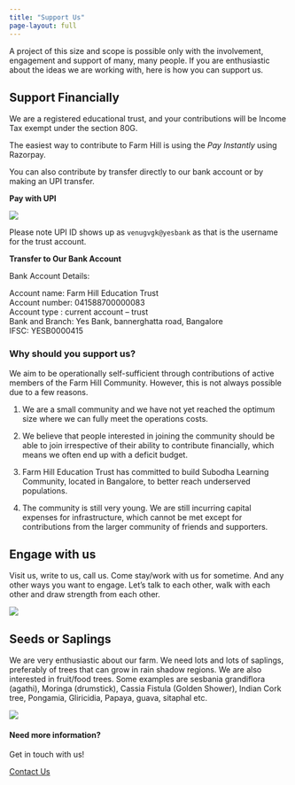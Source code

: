 ```yaml
---
title: "Support Us"
page-layout: full
---
```


A project of this size and scope is possible only with the involvement, engagement and support of many, many people. If you are enthusiastic about the ideas we are working with, here is how you can support us.

## Support Financially

We are a registered educational trust, and your contributions will be Income Tax exempt under the section 80G.

The easiest way to contribute to Farm Hill is using the _Pay Instantly_ using Razorpay.

```{=html}
<form>
    <script
        src="https://checkout.razorpay.com/v1/payment-button.js"
        data-payment_button_id="pl_Ilw14DMUCtkctW"
        async> </script>
</form>
```

You can also contribute by transfer directly to our bank account or by making an UPI transfer.

::: {.grid}

::: {.g-col-12 .g-col-md-6}

**Pay with UPI**

![](qrcode.jpg){.qrcode}

Please note UPI ID shows up as `venugvgk@yesbank` as that is the username for the trust account.

:::

::: {.g-col-12 .g-col-md-6}

**Transfer to Our Bank Account**

Bank Account Details:

Account name: Farm Hill Education Trust<br>
Account number: 041588700000083<br>
Account type : current account – trust<br>
Bank and Branch: Yes Bank, bannerghatta road, Bangalore<br>
IFSC: YESB0000415
:::

:::

### Why should you support us?

We aim to be operationally self-sufficient through contributions of active members of the Farm Hill Community. However, this is not always possible due to a few reasons.

1. We are a small community and we have not yet reached the optimum size where we can fully meet the operations costs.

2. We believe that people interested in joining the community should be able to join irrespective of their ability to contribute financially, which means we often end up with a deficit budget.

3. Farm Hill Education Trust has committed to build Subodha Learning Community, located in Bangalore, to better reach underserved populations.

4. The community is still very young. We are still incurring capital expenses for infrastructure, which cannot be met except for contributions from the larger community of friends and supporters.


## Engage with us

 Visit us, write to us, call us. Come stay/work with us for sometime. And any other ways you want to engage. Let’s talk to each other, walk with each other and draw strength from each other.

::: {.text-center}
![](mud-hands-together.jpg){.medium-image}
:::

## Seeds or Saplings

 We are very enthusiastic about our farm. We need lots and lots of saplings, preferably of trees that can grow in rain shadow regions. We are also interested in fruit/food trees. Some examples are sesbania grandiflora (agathi), Moringa (drumstick), Cassia Fistula (Golden Shower), Indian Cork tree, Pongamia, Gliricidia, Papaya, guava, sitaphal etc.

::: {.text-center}
 ![](saplings.jpg){.medium-image}
:::

::: {.page-cta}

#### Need more information?

Get in touch with us!

<a href="/contact" class="btn btn-primary">Contact Us</a>

:::